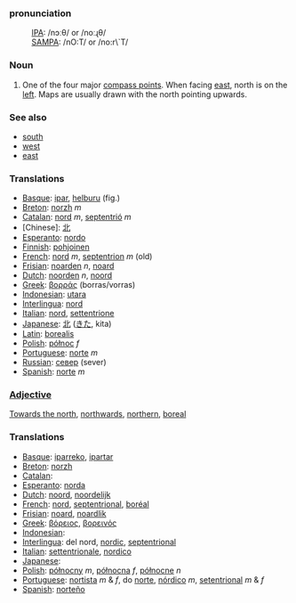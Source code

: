 ===pronunciation===
:[[International Phonetic Alphabet|IPA]]: /nɔːθ/ or /noːɻθ/
:[[SAMPA]]: /nO:T/ or /no:r\`T/

===Noun===

# One of the four major [[compass point]]s.  When facing [[east]], north is on the [[left]].  Maps are usually drawn with the north pointing upwards.

===See also===

*[[south]]
*[[west]]
*[[east]]

===Translations===
*[[Basque]]: [[ipar]], [[helburu]] (fig.)
*[[Breton]]: [[norzh]] ''m''
*[[Catalan]]: [[nord]] ''m'', [[septentrió]] ''m''
*[Chinese]: [[北]]
*[[Esperanto]]: [[nordo]]
*[[Finnish]]: [[pohjoinen]]
*[[French]]: [[nord]] ''m'', [[septentrion]] ''m'' (old)
*[[Frisian]]: [[noarden]] ''n'', [[noard]]
*[[Dutch]]: [[noorden]] ''n'', [[noord]]
*[[Greek]]: [[βορράς]] (borras/vorras)
*[[Indonesian]]: [[utara]]
*[[Interlingua]]: [[nord]]
*[[Italian]]: [[nord]], [[settentrione]]
*[[Japanese]]: [[北]] ([[きた]], kita)
*[[Latin]]: [[borealis]]
*[[Polish]]: [[północ]] ''f''
*[[Portuguese]]: [[norte]] ''m''
*[[Russian]]: [[север]] (sever)
*[[Spanish]]: [[norte]] ''m''

===[[Adjective]]===

[[Towards the north]], [[northwards]], [[northern]], [[boreal]]

===Translations===
*[[Basque]]: [[iparreko]], [[ipartar]]
*[[Breton]]: [[norzh]]
*[[Catalan]]: [[]]
*[[Esperanto]]: [[norda]]
*[[Dutch]]: [[noord]], [[noordelijk]]
*[[French]]: [[nord]], [[septentrional]], [[boréal]]
*[[Frisian]]: [[noard]], [[noardlik]]
*[[Greek]]: [[βόρειος]], [[βορεινός]]
*[[Indonesian]]: [[]]
*[[Interlingua]]: del nord, [[nordic]], [[septentrional]]
*[[Italian]]: [[settentrionale]], [[nordico]]
*[[Japanese]]: [[]]
*[[Polish]]: [[północny]] ''m'', [[północna]] ''f'', [[północne]] ''n''
*[[Portuguese]]: [[nortista]] ''m'' & ''f'', do [[norte]], [[nórdico]] ''m'', [[setentrional]] ''m'' & ''f''
*[[Spanish]]: [[norteño]]